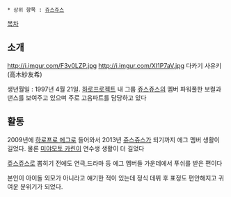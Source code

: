  * 상위 항목 : [[쥬스쥬스]]

[[목차]]

== 소개 ==
http://i.imgur.com/F3v0LZP.jpg
http://i.imgur.com/XI1P7aV.jpg
다카기 사유키(高木紗友希)

생년월일 : 1997년 4월 21일.  [[하로프로젝트]] 내 그룹 [[쥬스쥬스]]의 멤버 파워풀한 보컬과 댄스를 보여주고 있으며 주로 고음파트를 담당하고 있다 
== 활동 ==
2009년에 [[하로프로 에그]]로 들어와서 2013년 [[쥬스쥬스]]가 되기까지 에그 멤버 생활이 길었다. 물론 [[미야모토 카린]]이 연수생 생활이 더 길었다 

[[쥬스쥬스]]로 뽑히기 전에도 연극,드라마 등 에그 멤버들 가운데에서 푸쉬를 받은 편이다

본인이 아이돌 외모가 아니라고 얘기한 적이 있는데 정식 데뷔 후 표정도 편안해지고 귀여운 분위기가 되었다.

